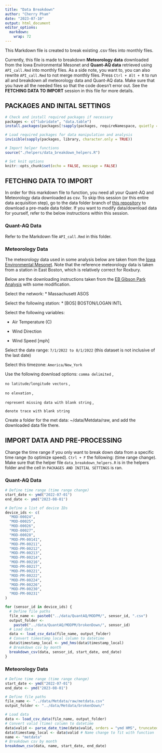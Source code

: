 ```yaml
---
title: "Data Breakdown"
author: "Cherry Pham"
date: "2023-07-10"
output: html_document
editor_options: 
  markdown: 
    wrap: 72
---
```


This Markdown file is created to break existing .csv files into monthly
files.

Currently, this file is made to breakdown **Meteorology data**
downloaded from the Iowa Environmental Mesonet and **Quant-AQ data**
retrieved using `API_call.Rmd` into monthly files. As a side note, you
want to, you can also rewrite `API_call.Rmd` to not merge monthly files.
Press `Ctrl + Alt + R` to run all and breakdown all meteorology data and
Quant-AQ data. Make sure that you have all the needed files so that the
code doesn't error out. See the **FETCHING DATA TO IMPORT** session in
this file for more details.

## PACKAGES AND INITAL SETTINGS

```r
# Check and install required packages if necessary
packages <- c("lubridate", "data.table")
install.packages(packages[!sapply(packages, requireNamespace, quietly = TRUE)])

# Load required packages for data manipulation and analysis
invisible(sapply(packages, library, character.only = TRUE))

# Import helper functions
source("./helpers/data_breakdown_helpers.R")

# Set knit options
knitr::opts_chunk$set(echo = FALSE, message = FALSE)
```

## FETCHING DATA TO IMPORT

In order for this markdown file to function, you need all your Quant-AQ
and Meteorology data downloaded as csv. To skip this session (or this
entire data acquisition step), go to the data folder branch of [this
repository](https://github.com/airpartners/ambient-summer23/tree/datafolder)
to download a pre-made data folder. If you want to modify data/download
data for yourself, refer to the below instructions within this session.

### Quant-AQ Data

Refer to the Markdown file `API_call.Rmd` in this folder.

### Meteorology Data

The meteorology data used in some analysis below are taken from the
[Iowa Environmental
Mesonet](https://mesonet.agron.iastate.edu/request/download.phtml?network=MA_ASOS).
Note that the reference meteorology data is taken from a station in East
Boston, which is relatively correct for Roxbury.

Below are the downloading instructions taken from the [EB Gibson Park
Analysis](https://github.com/scott-hersey/EB_AQ_Network/blob/master/Gibson%20Park%20Analysis.Rmd)
with some modification.

Select the network: \* Massachusett ASOS

Select the following station: \* [BOS] BOSTON/LOGAN INTL

Select the following variables:

-   Air Temperature (C)

-   Wind Direction

-   Wind Speed [mph]

Select the date range: `7/1/2022 to 8/1/2022` (this dataset is not
inclusive of the last date)

Select this timezone: `America/New_York`

Use the following download options: `comma delimited` ,

`no latitude/longitude vectors` ,

`no elevation` ,

`represent missing data with blank string` ,

`denote trace with blank string`

Create a folder for the met data: \~/data/Metdata/raw, and add the
downloaded data file there.

## IMPORT DATA AND PRE-PROCESSING

Change the time range if you only want to break down data from a
specific time range (to optimize speed). `Ctrl + F` the following: (time
range change). Make sure that the helper file `data_breakdown_helpers.R`
is in the helpers folder and the cell in `PACKAGES AND INITIAL SETTINGS`
is ran.

### Quant-AQ Data

```r
# Define time range (time range change)
start_date <- ymd("2022-07-01")
end_date <- ymd("2023-08-01")

# Define a list of device IDs
device_ids <- c(
  "MOD-00024",
  "MOD-00025",
  "MOD-00026",
  "MOD-00027",
  "MOD-00028",
  "MOD-PM-00141",
  "MOD-PM-00211",
  "MOD-PM-00212",
  "MOD-PM-00213",
  "MOD-PM-00214",
  "MOD-PM-00216",
  "MOD-PM-00217",
  "MOD-PM-00221",
  "MOD-PM-00222",
  "MOD-PM-00224",
  "MOD-PM-00226",
  "MOD-PM-00230",
  "MOD-PM-00231"
)

for (sensor_id in device_ids) {
  # Define file paths
  file_name <- paste0("../data/QuantAQ/MODPM/", sensor_id, ".csv")
  output_folder <-
    paste0("../data/QuantAQ/MODPM/brokenDown/", sensor_id)
  # Load data
  data <- load_csv_data(file_name, output_folder)
  # Convert timestamp_local column to datetime
  data$timestamp_local <- ymd_hms(data$timestamp_local)
  # Breakdown csv by month
  breakdown_csv(data, sensor_id, start_date, end_date)
}
```

### Meteorology Data

```r
# Define time range (time range change)
start_date <- ymd("2022-07-01")
end_date <- ymd("2023-08-01")

# Define file paths
file_name <- "../data/Metdata/raw/metdata.csv"
output_folder <- "../data/Metdata/brokenDown/"

# Load data
data <- load_csv_data(file_name, output_folder)
# Convert valid (time) column to datetime
data$valid <- parse_date_time(data$valid, orders = "ymd HMS", truncated = 6)
data$timestamp_local <- data$valid # Name change to fit with function
name <- "metdata"
# Breakdown csv by month
breakdown_csv(data, name, start_date, end_date)
```
